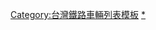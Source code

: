 {{Navbox
|name = 臺灣鐵路管理局營運車種
|state = autocollapse
|title = {{Color box|#FFF|border=#FFF|[[File:ROC Taiwan Railways Administration Logo.svg|19px]]}} [[臺灣鐵路管理局|{{Color|white|臺灣鐵路管理局}}]][[臺灣鐵路管理局營運車輛列表|{{Color|white|營運車種}}]]
|titlestyle = background:{{臺鐵顏色}}; color:white;
|bodyclass = hlist
|above = 
*{{Icon|Template}}[[模板:臺灣鐵路|{{Color|white|臺灣鐵路路線}}]]
*{{Icon|Template}}[[模板:臺灣鐵路車站|{{Color|white|臺灣鐵路車站}}]]
*{{Icon|Template}}[[模板:臺灣鐵路轉乘車站|{{Color|white|臺灣鐵路轉乘車站}}]]
|abovestyle = background:{{臺鐵顏色}}; color:white; 
|groupstyle =  background:{{臺鐵顏色}}; font-weight:bold ; color:white
| group1 = 車輛類型
| list1 = {{Navbox|child
|groupstyle =  background:{{臺鐵顏色}}; font-weight:bold ; color:white
 | group1 = 動力車
 |  list1 = 
* [[台鐵柴電機車|柴電機車]]
* [[台鐵柴液機車|柴液機車]]
* [[台鐵電力機車|電力機車]]
* [[推拉式自強號|推拉式列車]]
* [[台鐵蒸汽機車|蒸汽機車]]
* [[台鐵工程車|工程車]]
 | group2 = 動力客車
 |  list2 = 
* [[台鐵柴油客車|柴油客車]]
* [[臺鐵電聯車|電聯車]]
** [[台鐵通勤電聯車|通勤電聯車]]
* [[臺鐵柴聯車|柴聯車]]
 | group3 = 行李包裹車
 |  list3 = 
* [[台鐵行李包裹列車|行李包裹列車]]
* [[台鐵電源行李車|電源行李車]]
* [[台鐵郵政行李車|郵政行李車]]
* [[台鐵代用行李車|代用行李車]]
* [[台鐵40RCK100型汽車載運車|汽車載運車]]
 }}
| group2 = 營運種類
| list2 = {{Navbox|child
|groupstyle =  background:{{臺鐵色彩}}; font-weight:bold ; color:white
 | group1 = 客車
 |  list1 = 
* [[自強號列車|自強號]]／[[太魯閣列車|太魯閣號]]／[[普悠瑪列車|普悠瑪號]]
* [[莒光號列車|莒光號]]
* [[臺鐵區間車|區間車／區間快車]]
* [[台鐵觀光列車|觀光列車／郵輪列車]]／[[鳴日號列車|鳴日號]]／[[藍皮解憂號]]
 | group2 = 貨車
 |  list2 = 
* [[台鐵迴送列車|迴送列車]]
* [[台鐵軍運列車|軍列]]
* [[台鐵運煤列車|煤列]]
* [[台鐵水泥斗車貨列|水泥貨列]]
* [[台鐵穀斗單元列車|穀斗列車]]
* [[台鐵石斗貨列|石-{斗}-貨列]]
* [[台鐵貨櫃列車|貨櫃列車]]
* [[台鐵東砂西運貨列|東砂西運]]
* [[台鐵散裝貨列|散裝貨列]]
 }}
| group3 = 廢止客車車種
| list3 = 
* [[台鐵觀光號|觀光號]]
* [[台鐵對號特快|對號快車]]
* [[克難號]]<!--DR2100~DR2400-->
* [[ 台鐵柴油飛快車|飛快車]]<!--柴油特快車-->
* [[光華號]]
* [[台東線光華號]]
* [[莒光號附掛復興號|莒興號]]
* [[台鐵通勤電聯車|電車]]
* [[普快車|平快車]]
* [[普快車|普通車]]
* [[普快車]]
* [[嘟嘟列車]]
* [[復興號列車|復興號]]
| group4 = 文化資產
| list4 = 
* [[台鐵花車]]
* [[騰雲號]]
* [[台鐵九號]]
* [[台鐵CK101號蒸汽機車|CK101]]
* [[台鐵CK124號蒸汽機車|CK124]]
}}<noinclude>
[[Category:台灣鐵路車輛列表模板]]
[[Category:臺灣鐵路管理局車輛|*]]
</noinclude>